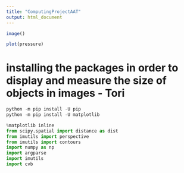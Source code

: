 ```yaml
---
title: "ComputingProjectAAT"
output: html_document
---
```


```r
image()
```

```r
plot(pressure)
```
# installing the packages in order to display and measure the size of objects in images - Tori 
```python
python -m pip install -U pip
python -m pip install -U matplotlib

%matplotlib inline
from scipy.spatial import distance as dist
from imutils import perspective 
from imutils import contours 
import numpy as np 
import argparse 
import imutils
import cvb

```

